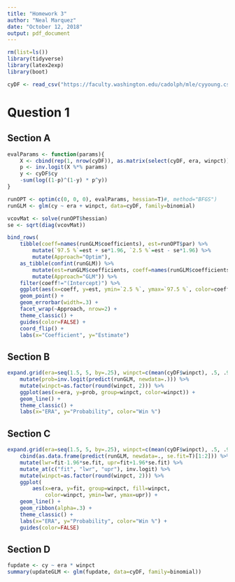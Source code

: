 ```yaml
---
title: "Homework 3"
author: "Neal Marquez"
date: "October 12, 2018"
output: pdf_document
---
```


```R
rm(list=ls())
library(tidyverse)
library(latex2exp)
library(boot)

cyDF <- read_csv("https://faculty.washington.edu/cadolph/mle/cyyoung.csv")
```

# Question 1

## Section A

```R
evalParams <- function(params){
    X <- cbind(rep(1, nrow(cyDF)), as.matrix(select(cyDF, era, winpct)))
    p <- inv.logit(X %*% params)
    y <- cyDF$cy
    -sum(log((1-p)^(1-y) * p^y))
}

runOPT <- optim(c(0, 0, 0), evalParams, hessian=T)#, method="BFGS")
runGLM <- glm(cy ~ era + winpct, data=cyDF, family=binomial)

vcovMat <- solve(runOPT$hessian) 
se <- sqrt(diag(vcovMat)) 

bind_rows(
    tibble(coeff=names(runGLM$coefficients), est=runOPT$par) %>%
        mutate(`97.5 %`=est + se*1.96, `2.5 %`=est - se*1.96) %>%
        mutate(Approach="Optim"),
    as_tibble(confint(runGLM)) %>%
        mutate(est=runGLM$coefficients, coeff=names(runGLM$coefficients)) %>%
        mutate(Approach="GLM")) %>%
    filter(coeff!="(Intercept)") %>%
    ggplot(aes(x=coeff, y=est, ymin=`2.5 %`, ymax=`97.5 %`, color=coeff)) +
    geom_point() +
    geom_errorbar(width=.3) +
    facet_wrap(~Approach, nrow=2) +
    theme_classic() +
    guides(color=FALSE) +
    coord_flip() +
    labs(x="Coefficient", y="Estimate")

```

## Section B
```R
expand.grid(era=seq(1.5, 5, by=.25), winpct=c(mean(cyDF$winpct), .5, .9)) %>%
    mutate(prob=inv.logit(predict(runGLM, newdata=.))) %>%
    mutate(winpct=as.factor(round(winpct, 2))) %>%
    ggplot(aes(x=era, y=prob, group=winpct, color=winpct)) +
    geom_line() +
    theme_classic() +
    labs(x="ERA", y="Probability", color="Win %")
```

## Section C
```R
expand.grid(era=seq(1.5, 5, by=.25), winpct=c(mean(cyDF$winpct), .5, .9)) %>%
    cbind(as.data.frame(predict(runGLM, newdata=., se.fit=T)[1:2])) %>%
    mutate(lwr=fit-1.96*se.fit, upr=fit+1.96*se.fit) %>%
    mutate_at(c("fit", "lwr", "upr"), inv.logit) %>%
    mutate(winpct=as.factor(round(winpct, 2))) %>%
    ggplot(
        aes(x=era, y=fit, group=winpct, fill=winpct,
            color=winpct, ymin=lwr, ymax=upr)) +
    geom_line() +
    geom_ribbon(alpha=.3) +
    theme_classic() +
    labs(x="ERA", y="Probability", color="Win %") +
    guides(color=FALSE)
```

## Section D
```R
fupdate <- cy ~ era * winpct 
summary(updateGLM <- glm(fupdate, data=cyDF, family=binomial))
```